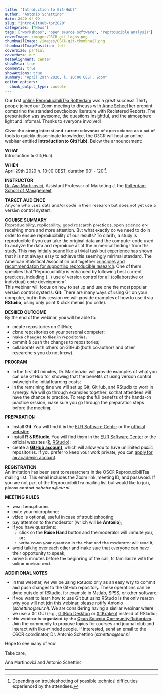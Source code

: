 ```yaml
---
title: "Introduction to Git(Hub)"
author: "Antonio Schettino"
date: 2020-04-09
slug: "Intro-GitHub-Apr2020"
categories: ["News"]
tags: ["workshops", "open source software", "reproducible analysis"]
coverImage: /images/OSCR-git-logos.png
thumbnailImage: /images/OSCR-git-thumbnail.png
thumbnailImagePosition: left
coverSize: partial
coverMeta: out
metaAlignment: center
showMeta: true
comments: true
showActions: true
summary: "April 29th 2020, h. 10:00 CEST, Zoom"
editor_options: 
  chunk_output_type: console
---
```


Our first [online ReproducibiliTea Rotterdam](https://www.openscience-rotterdam.com/2020/03/reproducibilitea-apr2020/) was a great success! Thirty people joined our Zoom meeting to discuss with [Anne Scheel](https://research.tue.nl/en/persons/anne-m-scheel) her preprint comparing the standard psychology literature with Registered Reports. The presentation was awesome, the questions insightful, and the atmosphere light and informal. Thanks to everyone involved!

Given the strong interest and current relevance of open science as a set of tools to quickly disseminate knowledge, the OSCR will host an online webinar entitled **Introduction to Git(Hub)**. Below the announcement:

**WHAT**   
Introduction to Git(Hub).

**WHEN**   
April 29th 2020 h. 10:00 CEST, duration 90' - 120'[^1].

**INSTRUCTOR**   
[Dr. Ana Martinovici](https://www.rsm.nl/people/ana-martinovici/), Assistant Professor of Marketing at the [Rotterdam School of Management](https://www.rsm.nl/)

**TARGET AUDIENCE**   
Anyone who uses data and/or code in their research but does not yet use a version control system.

**COURSE SUMMARY**   
Reproducibility, replicability, good research practices, open science are receiving more and more attention. But what exactly do we need to do in order to ensure reproducibility of our results? To clarify, a study is reproducible if you can take the original data and the computer code used to analyze the data and reproduce all of the numerical findings from the study. This may initially sound like a trivial task but experience has shown that it is not always easy to achieve this seemingly minimal standard. The American Statistical Association put together [principles and recommendation for supporting reproducible research](https://www.amstat.org/ASA/News/ASA-Develops-Reproducible-Research-Recommendations.aspx). One of them specifies that “Reproducibility is enhanced by following best current practices, including (…) use of version control for all (collaborative or individual) code development”.   
This webinar will focus on how to set up and use one the most popular version control systems: **Git**. There are many ways of using Git on your computer, but in this session we will provide examples of how to use it via **RStudio**, using only point & click menus (no code).

**DESIRED OUTCOME**   
By the end of the webinar, you will be able to:

- create repositories on GitHub;
- clone repositories on your personal computer;
- make changes to files in repositories;
- commit & push the changes to repositories;
- collaborate with others on GitHub (both co-authors and other researchers you do not know).

**PROGRAM**   

* In the first 40 minutes, Dr. Martinovici will provide examples of what you can use GitHub for, showing that the benefits of using version control outweigh the initial learning costs;
* in the remaining time we will set up Git, GitHub, and RStudio to work in synergy. We will go through examples together, so that attendees will have the chance to practice. To reap the full benefits of the hands-on practice session, make sure you go through the preparation steps before the meeting.

**PREPARATION**   

* Install **Git**. You will find it in the [EUR Software Center](https://my.eur.nl/en/eur-employee/work-support/ict-workplace/software/application-catalog-frequently-asked-questions) or the [official website](https://git-scm.com/downloads);
* install **R** & **RStudio**. You will find them in the [EUR Software Center](https://my.eur.nl/en/eur-employee/work-support/ict-workplace/software/application-catalog-frequently-asked-questions) or the official websites ([R](https://cran.r-project.org/), [RStudio](https://rstudio.com/products/rstudio/));
* create a [**GitHub account**](https://github.com/join?source=header-home), which will allow you to have unlimited *public* repositories. If you prefer to keep your work private, you can [apply for an academic account](https://help.github.com/en/github/teaching-and-learning-with-github-education/applying-for-an-educator-or-researcher-discount).

**REGISTRATION**   
An invitation has been sent to researchers in the OSCR ReproducibiliTea mailing list. This email includes the Zoom link, meeting ID, and password. If you are not part of the ReproducibiliTea mailing list but would like to join, please contact *schettino@eur.nl*.

**MEETING RULES**   

* wear headphones;
* mute your microphone;
* video is optional, useful in case of troubleshooting;
* pay attention to the moderator (which will be **Antonio**);
* if you have questions:
  * click on the **Raise Hand** button and the moderator will unmute you, or;
  * write down your question in the chat and the moderator will read it;
* avoid talking over each other and make sure that everyone can have their opportunity to speak;
* arrive 5 minutes before the beginning of the call, to familiarize with the online environment.

**ADDITIONAL NOTES**   

* In this webinar, we will be using RStudio only as an easy way to commit and push changes to the GitHub repository. These operations can be done outside of RStudio, for example in Matlab, SPSS, or other software;
* if you want to learn how to use Git but using RStudio is the only reason why you will not join this webinar, please notify Antonio (*schettino@eur.nl*). We are considering having a similar webinar where we use a Git GUI (e.g., [GitHub Desktop](https://desktop.github.com/) or [GitKraken](https://www.gitkraken.com/git-client)) instead of RStudio;
* this webinar is organized by the [Open Science Community Rotterdam](https://www.openscience-rotterdam.com/home/). Join the community to propose topics for courses and journal club and interact with like-minded people. If interested, send an email to the OSCR coordinator, Dr. Antonio Schettino (*schettino@eur.nl*)

Hope to see many of you!

Take care,

Ana Martinovici and Antonio Schettino

***

[^1]: Depending on troubleshooting of possible technical difficulties experienced by the attendees.


